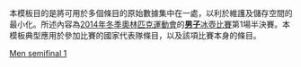 <noinclude>
本模板目的是將可用於多個條目的原始數據集中在一處，以利於維護及儲存空間的最小化。所述內容為[[2014年冬季奧林匹克運動會]]的[[2014年冬季奧林匹克運動會男子冰壺比賽|'''男子'''冰壺比賽]]第1場半決賽。本模板典型應用於參加比賽的國家代表隊條目，以及該項比賽本身的條目。
</noinclude>{{Curlingbox
| sheet =  {{v|2014 Winter Olympics men's curling semifinal 1}}
| team1 = {{flagIOC|SWE|2014年冬季}}（[[尼克拉斯·埃丁|埃丁]]）{{X}}
|0|0|2|0|0|0|1|0|2|0| |5<!-- DO NOT UPDATE THIS LINE UNTIL CONCLUSION OF GAME -->
| team2 = {{flagIOC|GBR|2014年冬季}}（[[David Murdoch|Murdoch]]）
|0|1|0|0|1|1|0|1|0|2| |6<!-- DO NOT UPDATE THIS LINE UNTIL CONCLUSION OF GAME -->
}}<noinclude>
{{2014 Winter Olympics curling convenience template navbox}}
[[Category:2014年冬季奧林匹克運動會冰壺比賽模板|Men semifinal 1]]
</noinclude>